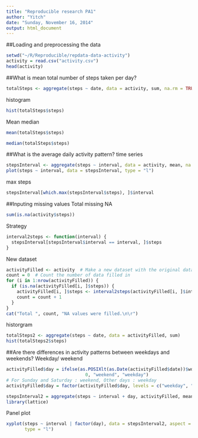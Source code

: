```yaml
---
title: "Reproducible research PA1"
author: "Yitch"
date: "Sunday, November 16, 2014"
output: html_document
---
```


##Loading and preprocessing the data

```r
setwd("~/R/Reproducible/repdata-data-activity")
activity = read.csv("activity.csv")
head(activity)
```

##What is mean total number of steps taken per day?

```r
totalSteps <- aggregate(steps ~ date, data = activity, sum, na.rm = TRUE)
```

histogram
```r
hist(totalSteps$steps)

```

Mean median
```r
mean(totalSteps$steps)

median(totalSteps$steps)
```


##What is the average daily activity pattern?
time series
```r
stepsInterval <- aggregate(steps ~ interval, data = activity, mean, na.rm = TRUE)
plot(steps ~ interval, data = stepsInterval, type = "l")
```


max steps
```r
stepsInterval[which.max(stepsInterval$steps), ]$interval
```

##Inputing missing values
Total missing NA
```r
sum(is.na(activity$steps))
```

Strategy
```r
interval2steps <- function(interval) {
  stepsInterval[stepsInterval$interval == interval, ]$steps
}
```

New dataset
```r
activityFilled <- activity  # Make a new dataset with the original data
count = 0  # Count the number of data filled in
for (i in 1:nrow(activityFilled)) {
  if (is.na(activityFilled[i, ]$steps)) {
    activityFilled[i, ]$steps <- interval2steps(activityFilled[i, ]$interval)
    count = count + 1
  }
}
cat("Total ", count, "NA values were filled.\n\r")
```

historgram
```r
totalSteps2 <- aggregate(steps ~ date, data = activityFilled, sum)
hist(totalSteps2$steps)
```

##Are there differences in activity patterns between weekdays and weekends?
Weekday/ weekend
```r
activityFilled$day = ifelse(as.POSIXlt(as.Date(activityFilled$date))$wday%%6 == 
                              0, "weekend", "weekday")
# For Sunday and Saturday : weekend, Other days : weekday
activityFilled$day = factor(activityFilled$day, levels = c("weekday", "weekend"))

stepsInterval2 = aggregate(steps ~ interval + day, activityFilled, mean)
library(lattice)
```

Panel plot
```r
xyplot(steps ~ interval | factor(day), data = stepsInterval2, aspect = 1/2, 
       type = "l")
```

